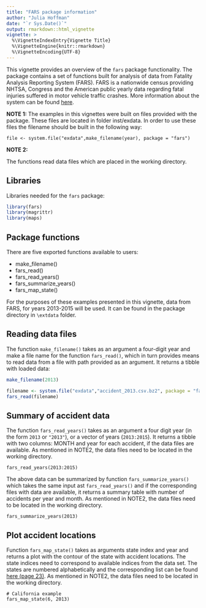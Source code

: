 ```yaml
---
title: "FARS package information"
author: "Julia Hoffman"
date: "`r Sys.Date()`"
output: rmarkdown::html_vignette
vignette: >
  %\VignetteIndexEntry{Vignette Title}
  %\VignetteEngine{knitr::rmarkdown}
  %\VignetteEncoding{UTF-8}
---
```


This vignette provides an overview of the `fars` package functionality. The package 
contains a set of functions built for analysis of data from Fatality Analysis 
Reporting System (FARS). FARS is a nationwide census providing NHTSA, Congress and the American public yearly data regarding fatal injuries suffered in motor vehicle traffic crashes. More information about the system can be found [here](https://www.nhtsa.gov/research-data/fatality-analysis-reporting-system-fars).

**NOTE 1:**
The examples in this vignettes were built on files provided with the package.
These files are located in folder inst/exdata. In order to use these files 
the filename should be built in the following way:

`file <- system.file("exdata",make_filename(year), package = "fars")`

**NOTE 2:**

The functions read data files which are placed in the working directory.

## Libraries

Libraries needed for the `fars` package:

```r
library(fars)
library(magrittr)
library(maps)
```

## Package functions

There are five exported functions available to users:

* make_filename()
* fars_read()
* fars_read_years()
* fars_summarize_years()
* fars_map_state()

For the purposes of these examples presented in this vignette, data from FARS, 
for years 2013-2015 will be used. It can be found in the package directory 
in `\extdata` folder.

## Reading data files

The function `make_filename()` takes as an argument a four-digit year and make a 
file name for the function `fars_read()`, which in turn provides means to read 
data from a file with path provided as an argument. It returns a tibble with 
loaded data:

```r
make_filename(2013)
```

```r
filename <- system.file("exdata","accident_2013.csv.bz2", package = "fars")
fars_read(filename)
```

## Summary of accident data

The function `fars_read_years()` takes as an argument a four digit year (in the form `2013` or `"2013"`), or a vector of years (`2013:2015`). It returns a tibble with two columns: MONTH and year for each accident, if the data files are available.
As mentioned in NOTE2, the data files need to be located in the working directory.

```
fars_read_years(2013:2015)
```

The above data can be summarized by function `fars_summarize_years()` which takes the same input ast `fars_read_years()` and if the corresponding files with data are available, it returns a summary table with number of accidents per year and month. 
As mentioned in NOTE2, the data files need to be located in the working directory.

```
fars_summarize_years(2013)
```

## Plot accident locations

Function `fars_map_state()` takes as arguments state index and year and returns 
a plot with the contour of the state with accident locations. The state indices 
need to correspond to available indices from the data set. The states are numbered alphabetically and the corresponding list can be found [here (page 23)](https://ire.org/media/uploads/files/datalibrary/samplefiles/DOT%20Fatality%20Analysis%20Reporting%20System%20-%20Simplified/USERGUIDE-2014.pdf). 
As mentioned in NOTE2, the data files need to be located in the working directory.


```
# California example
fars_map_state(6, 2013)
```
